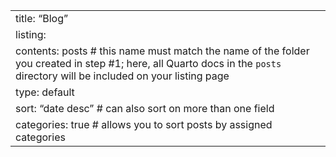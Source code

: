 ---
title: "Blog"
listing: 
  contents: posts # this name must match the name of the folder you created in step #1; here, all Quarto docs in the `posts` directory will be included on your listing page
  type: default
  sort: "date desc" # can also sort on more than one field
  categories: true # allows you to sort posts by assigned categories 
---